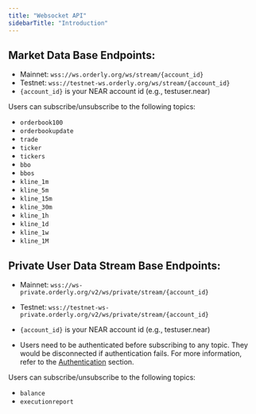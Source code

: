 ```yaml
---
title: "Websocket API"
sidebarTitle: "Introduction"
---
```


## Market Data Base Endpoints:

- Mainnet: `wss://ws.orderly.org/ws/stream/{account_id}`
- Testnet: `wss://testnet-ws.orderly.org/ws/stream/{account_id}`
- `{account_id}` is your NEAR account id (e.g., testuser.near)

Users can subscribe/unsubscribe to the following topics:
- `orderbook100`
- `orderbookupdate`
- `trade`
- `ticker`
- `tickers`
- `bbo`
- `bbos`
- `kline_1m`
- `kline_5m`
- `kline_15m`
- `kline_30m`
- `kline_1h`
- `kline_1d`
- `kline_1w`
- `kline_1M`

## Private User Data Stream Base Endpoints:

- Mainnet: `wss://ws-private.orderly.org/v2/ws/private/stream/{account_id}`
- Testnet: `wss://testnet-ws-private.orderly.org/v2/ws/private/stream/{account_id}`

- `{account_id}` is your NEAR account id (e.g., testuser.near)

- Users need to be authenticated before subscribing to any topic. They would be disconnected if authentication fails. For more information, refer to the [Authentication](/near-api/authentication) section.

Users can subscribe/unsubscribe to the following topics:
- `balance`
- `executionreport`